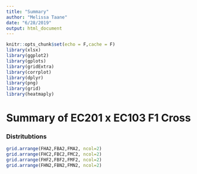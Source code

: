 ```yaml
---
title: "Summary"
author: "Melissa Taane"
date: "6/28/2019"
output: html_document
---
```


```r
knitr::opts_chunk$set(echo = F,cache = F)
library(xlsx)
library(ggplot2)
library(gplots)
library(gridExtra)
library(corrplot)
library(dplyr)
library(png)
library(grid)
library(heatmaply)
```

# Summary of EC201 x EC103 F1 Cross

### Distritubtions

```r
grid.arrange(FHA2,FBA2,FMA2, ncol=2)
grid.arrange(FHC2,FBC2,FMC2, ncol=2)
grid.arrange(FHF2,FBF2,FMF2, ncol=2)
grid.arrange(FHN2,FBN2,FMN2, ncol=2)
```